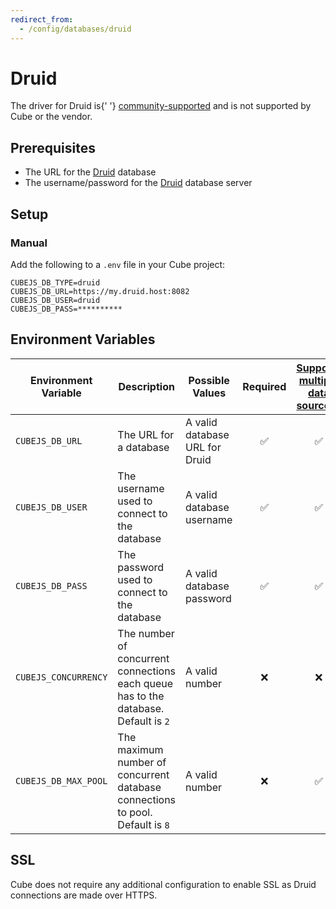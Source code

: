 ```yaml
---
redirect_from:
  - /config/databases/druid
---
```


# Druid

<WarningBox>
  The driver for Druid is{' '}
  <a href="../databases#driver-support">community-supported</a> and is not
  supported by Cube or the vendor.
</WarningBox>

## Prerequisites

- The URL for the [Druid][druid] database
- The username/password for the [Druid][druid] database server

## Setup

###  Manual

Add the following to a `.env` file in your Cube project:

```dotenv
CUBEJS_DB_TYPE=druid
CUBEJS_DB_URL=https://my.druid.host:8082
CUBEJS_DB_USER=druid
CUBEJS_DB_PASS=**********
```

## Environment Variables

| Environment Variable | Description                                                                         | Possible Values                | Required | [Supports multiple data sources?][ref-config-multiple-ds-decorating-env] |
| -------------------- | ----------------------------------------------------------------------------------- | ------------------------------ | :------: | :----------------------------------------------------------------------: |
| `CUBEJS_DB_URL`      | The URL for a database                                                              | A valid database URL for Druid |    ✅    |                                    ✅                                    |
| `CUBEJS_DB_USER`     | The username used to connect to the database                                        | A valid database username      |    ✅    |                                    ✅                                    |
| `CUBEJS_DB_PASS`     | The password used to connect to the database                                        | A valid database password      |    ✅    |                                    ✅                                    |
| `CUBEJS_CONCURRENCY` | The number of concurrent connections each queue has to the database. Default is `2` | A valid number                 |    ❌    |                                    ❌                                    |
| `CUBEJS_DB_MAX_POOL` | The maximum number of concurrent database connections to pool. Default is `8`       | A valid number                 |    ❌    |                                    ✅                                    |

## SSL

Cube does not require any additional configuration to enable SSL as Druid
connections are made over HTTPS.

[druid]: https://druid.apache.org/
[ref-config-multiple-ds-decorating-env]:
  /config/multiple-data-sources#configuring-data-sources-with-environment-variables-decorated-environment-variables
